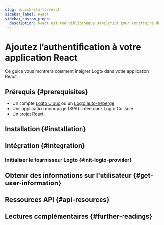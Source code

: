 ```yaml
---
slug: /quick-starts/react
sidebar_label: React
sidebar_custom_props:
  description: React est une bibliothèque JavaScript pour construire des interfaces utilisateur.
---
```




# Ajoutez l’authentification à votre application React

Ce guide vous montrera comment intégrer Logto dans votre application React.

<GuideTip />

## Prérequis \{#prerequisites}

- Un compte [Logto Cloud](https://cloud.logto.io) ou un [Logto auto-hébergé](/introduction/set-up-logto-oss).
- Une application monopage (SPA) créée dans Logto Console.
- Un projet React.

## Installation \{#installation}

<Installation />

## Intégration \{#integration}

### Initialiser le fournisseur Logto \{#init-logto-provider}

<InitClient />

<ImplementSignInAndSignOut />

<Checkpoint />

## Obtenir des informations sur l'utilisateur \{#get-user-information}

<GetUserInformation />

## Ressources API \{#api-resources}

<ApiResources />

## Lectures complémentaires \{#further-readings}

<FurtherReadings />
